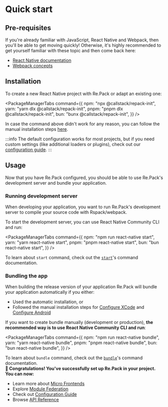 
# Quick start

## Pre-requisites

If you're already familiar with JavaScript, React Native and Webpack, then you'll be able to get moving quickly! Otherwise, it's highly recommended to get yourself familiar with these topic and then come back here:

- [React Native documentation](https://reactnative.dev/)
- [Webpack concepts](https://webpack.js.org/concepts/)

## Installation

To create a new React Native project with Re.Pack or adapt an existing one:

<PackageManagerTabs command={{
  npm: "npx @callstack/repack-init",
  yarn: "yarn dlx @callstack/repack-init",
  pnpm: "pnpm dlx @callstack/repack-init",
  bun: "bunx @callstack/repack-init",
}} />

In case the command above didn't work for any reason, you can follow the manual installation steps [here](/docs/getting-started/manual-installation).

:::info
The default configuration works for most projects, but if you need custom settings (like additional loaders or plugins), check out our [configuration guide](/docs/guides/configuration).
:::

## Usage

Now that you have Re.Pack configured, you should be able to use Re.Pack's development server and bundle your application.

### Running development server

When developing your application, you want to run Re.Pack's development server to compile your source code with Rspack/webpack.

To start the development server, you can use React Native Community CLI and run:

<PackageManagerTabs command={{
  npm: "npm run react-native start",
  yarn: "yarn react-native start",
  pnpm: "pnpm react-native start",
  bun: "bun react-native start",
}} />

To learn about `start` command, check out the [`start`](/api/cli/start.mdx)'s command documentation.

### Bundling the app

When building the release version of your application Re.Pack will bundle your application automatically if you either:
- Used the automatic installation, or
- Followed the manual installation steps for [Configure XCode](./manual-installation.mdx#4-configure-xcode) and [Configure Android](./manual-installation.mdx#5-configure-android)

If you want to create bundle manually (development or production), **the recommended way is to use React Native Community CLI and run**:

<PackageManagerTabs command={{
  npm: "npm run react-native bundle",
  yarn: "yarn react-native bundle",
  pnpm: "pnpm react-native bundle",
  bun: "bun react-native bundle",
}} />

To learn about `bundle` command, check out the [`bundle`](/api/cli/bundle.mdx)'s command documentation.
<br />
<b>🎉 Congratulations! You've successfully set up Re.Pack in your project. You can now:</b>

- Learn more about [Micro Frontends](/docs/getting-started/microfrontends)
- Explore [Module Federation](/docs/features/module-federation)
- Check out [Configuration Guide](/docs/guides/configuration)
- Browse [API Reference](/api)